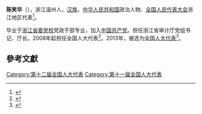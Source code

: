 '''陈笑华'''（{{bd|1952年||}}），浙江温州人，[[汉族|汉族]]，[[中华人民共和国|中华人民共和国]]政治人物、[[全国人民代表大会|全国人民代表大会]]浙江地区代表<ref>{{cite web|author=新华网|title=第十一届全国人大代表|url=http://news.xinhuanet.com/ziliao/2008-03/03/content_7708230.htm?node=36628|publisher=新华网|accessdate=2014-01-07|archive-date=2014-01-10|archive-url=https://web.archive.org/web/20140110211415/http://news.xinhuanet.com/ziliao/2008-03/03/content_7708230.htm?node=36628|dead-url=no}}</ref>。

毕业于[[浙江省委党校|浙江省委党校]]党政干部专业，加入[[中国共产党|中国共产党]]。担任浙江省审计厅党组书记、厅长。2008年起担任全国人大代表<ref>{{cite news|title=全国人大代表信息-陈笑华|url= http://210.82.31.1:8084/delegate/viewDelegate.action?dbid=110909|accessdate=2013-04-05|newspaper=全国人大网|archive-url=https://web.archive.org/web/20140529084455/http://www.npc.gov.cn/delegate/viewDelegate.action?dbid=110909|archive-date=2014-05-29|dead-url=yes}}</ref>。2013年，被选为[[全国人大代表|全国人大代表]]<ref>{{cite news|title=全国人大代表信息-陈笑华|url= http://210.82.31.1:8084/delegate/viewDelegate.action?dbid=120875|accessdate=2013-03-28|newspaper=全国人大网|archive-url=https://web.archive.org/web/20140529085344/http://www.npc.gov.cn/delegate/viewDelegate.action?dbid=120875|archive-date=2014-05-29|dead-url=yes}}</ref>。

==參考文獻==
{{reflist}}
{{中国政治人物小作品}}

[[Category:第十二届全国人大代表|Category:第十二届全国人大代表]]
[[Category:第十一届全国人大代表|Category:第十一届全国人大代表]]